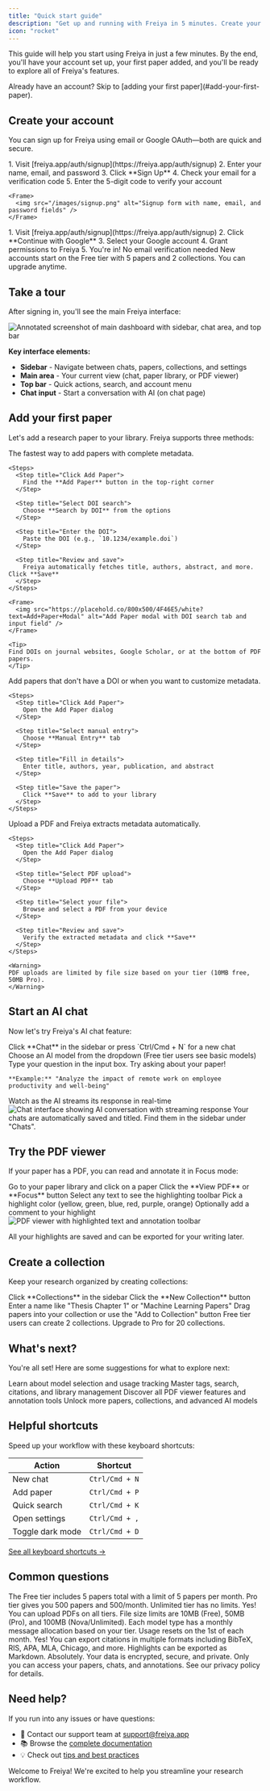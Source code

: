 ```yaml
---
title: "Quick start guide"
description: "Get up and running with Freiya in 5 minutes. Create your account, add your first paper, and start chatting with AI"
icon: "rocket"
---
```


This guide will help you start using Freiya in just a few minutes. By the end, you'll have your account set up, your first paper added, and you'll be ready to explore all of Freiya's features.

<Tip>
Already have an account? Skip to [adding your first paper](#add-your-first-paper).
</Tip>

## Create your account

You can sign up for Freiya using email or Google OAuth—both are quick and secure.

<Tabs>
  <Tab title="Email signup">
    1. Visit [freiya.app/auth/signup](https://freiya.app/auth/signup)
    2. Enter your name, email, and password
    3. Click **Sign Up**
    4. Check your email for a verification code
    5. Enter the 5-digit code to verify your account

    <Frame>
      <img src="/images/signup.png" alt="Signup form with name, email, and password fields" />
    </Frame>
  </Tab>

  <Tab title="Google OAuth">
    1. Visit [freiya.app/auth/signup](https://freiya.app/auth/signup)
    2. Click **Continue with Google**
    3. Select your Google account
    4. Grant permissions to Freiya
    5. You're in! No email verification needed
  </Tab>
</Tabs>

<Info>
New accounts start on the Free tier with 5 papers and 2 collections. You can upgrade anytime.
</Info>

## Take a tour

After signing in, you'll see the main Freiya interface:

<Frame>
  <img src="/images/dashboard-homepage.png" alt="Annotated screenshot of main dashboard with sidebar, chat area, and top bar" />
</Frame>

**Key interface elements:**
- **Sidebar** - Navigate between chats, papers, collections, and settings
- **Main area** - Your current view (chat, paper library, or PDF viewer)
- **Top bar** - Quick actions, search, and account menu
- **Chat input** - Start a conversation with AI (on chat page)

## Add your first paper

Let's add a research paper to your library. Freiya supports three methods:

<Tabs>
  <Tab title="Search by DOI">
    The fastest way to add papers with complete metadata.

    <Steps>
      <Step title="Click Add Paper">
        Find the **Add Paper** button in the top-right corner
      </Step>

      <Step title="Select DOI search">
        Choose **Search by DOI** from the options
      </Step>

      <Step title="Enter the DOI">
        Paste the DOI (e.g., `10.1234/example.doi`)
      </Step>

      <Step title="Review and save">
        Freiya automatically fetches title, authors, abstract, and more. Click **Save**
      </Step>
    </Steps>

    <Frame>
      <img src="https://placehold.co/800x500/4F46E5/white?text=Add+Paper+Modal" alt="Add Paper modal with DOI search tab and input field" />
    </Frame>

    <Tip>
    Find DOIs on journal websites, Google Scholar, or at the bottom of PDF papers.
    </Tip>
  </Tab>

  <Tab title="Manual entry">
    Add papers that don't have a DOI or when you want to customize metadata.

    <Steps>
      <Step title="Click Add Paper">
        Open the Add Paper dialog
      </Step>

      <Step title="Select manual entry">
        Choose **Manual Entry** tab
      </Step>

      <Step title="Fill in details">
        Enter title, authors, year, publication, and abstract
      </Step>

      <Step title="Save the paper">
        Click **Save** to add to your library
      </Step>
    </Steps>
  </Tab>

  <Tab title="Upload PDF">
    Upload a PDF and Freiya extracts metadata automatically.

    <Steps>
      <Step title="Click Add Paper">
        Open the Add Paper dialog
      </Step>

      <Step title="Select PDF upload">
        Choose **Upload PDF** tab
      </Step>

      <Step title="Select your file">
        Browse and select a PDF from your device
      </Step>

      <Step title="Review and save">
        Verify the extracted metadata and click **Save**
      </Step>
    </Steps>

    <Warning>
    PDF uploads are limited by file size based on your tier (10MB free, 50MB Pro).
    </Warning>
  </Tab>
</Tabs>

## Start an AI chat

Now let's try Freiya's AI chat feature:

<Steps>
  <Step title="Navigate to chat">
    Click **Chat** in the sidebar or press `Ctrl/Cmd + N` for a new chat
  </Step>

  <Step title="Select a model">
    Choose an AI model from the dropdown (Free tier users see basic models)
  </Step>

  <Step title="Ask a question">
    Type your question in the input box. Try asking about your paper!

    **Example:** "Analyze the impact of remote work on employee productivity and well-being"
  </Step>

  <Step title="Get AI response">
    Watch as the AI streams its response in real-time
  </Step>
</Steps>

<Frame>
  <img src="/images/chat-interface.png" alt="Chat interface showing AI conversation with streaming response" />
</Frame>

<Tip>
Your chats are automatically saved and titled. Find them in the sidebar under "Chats".
</Tip>

## Try the PDF viewer

If your paper has a PDF, you can read and annotate it in Focus mode:

<Steps>
  <Step title="Open a paper">
    Go to your paper library and click on a paper
  </Step>

  <Step title="Click View PDF">
    Click the **View PDF** or **Focus** button
  </Step>

  <Step title="Highlight text">
    Select any text to see the highlighting toolbar
  </Step>

  <Step title="Choose a color">
    Pick a highlight color (yellow, green, blue, red, purple, orange)
  </Step>

  <Step title="Add a comment">
    Optionally add a comment to your highlight
  </Step>
</Steps>

<Frame>
  <img src="/images/focus-highlights.png" alt="PDF viewer with highlighted text and annotation toolbar" />
</Frame>

All your highlights are saved and can be exported for your writing later.

## Create a collection

Keep your research organized by creating collections:

<Steps>
  <Step title="Go to Collections">
    Click **Collections** in the sidebar
  </Step>

  <Step title="Click New Collection">
    Click the **New Collection** button
  </Step>

  <Step title="Name your collection">
    Enter a name like "Thesis Chapter 1" or "Machine Learning Papers"
  </Step>

  <Step title="Add papers">
    Drag papers into your collection or use the "Add to Collection" button
  </Step>
</Steps>

<Note>
Free tier users can create 2 collections. Upgrade to Pro for 20 collections.
</Note>

## What's next?

You're all set! Here are some suggestions for what to explore next:

<CardGroup cols={2}>
  <Card title="Explore AI chat" icon="comments" href="/features/ai-chat">
    Learn about model selection and usage tracking
  </Card>

  <Card title="Organize your library" icon="folder" href="/features/paper-management">
    Master tags, search, citations, and library management
  </Card>

  <Card title="Advanced annotations" icon="highlighter" href="/features/pdf-viewer">
    Discover all PDF viewer features and annotation tools
  </Card>

  <Card title="Upgrade your plan" icon="arrow-up" href="/account/subscription-tiers">
    Unlock more papers, collections, and advanced AI models
  </Card>
</CardGroup>

## Helpful shortcuts

Speed up your workflow with these keyboard shortcuts:

| Action | Shortcut |
|--------|----------|
| New chat | `Ctrl/Cmd + N` |
| Add paper | `Ctrl/Cmd + P` |
| Quick search | `Ctrl/Cmd + K` |
| Open settings | `Ctrl/Cmd + ,` |
| Toggle dark mode | `Ctrl/Cmd + D` |

[See all keyboard shortcuts →](/reference/keyboard-shortcuts)

## Common questions

<AccordionGroup>
  <Accordion title="How many papers can I add on the free tier?">
    The Free tier includes 5 papers total with a limit of 5 papers per month. Pro tier gives you 500 papers and 500/month. Unlimited tier has no limits.
  </Accordion>

  <Accordion title="Can I upload my own PDFs?">
    Yes! You can upload PDFs on all tiers. File size limits are 10MB (Free), 50MB (Pro), and 100MB (Nova/Unlimited).
  </Accordion>

  <Accordion title="How do AI usage limits work?">
    Each model type has a monthly message allocation based on your tier. Usage resets on the 1st of each month.
  </Accordion>

  <Accordion title="Can I export my papers and citations?">
    Yes! You can export citations in multiple formats including BibTeX, RIS, APA, MLA, Chicago, and more. Highlights can be exported as Markdown.
  </Accordion>

  <Accordion title="Is my research data private?">
    Absolutely. Your data is encrypted, secure, and private. Only you can access your papers, chats, and annotations. See our privacy policy for details.
  </Accordion>
</AccordionGroup>

## Need help?

If you run into any issues or have questions:

- 📧 Contact our support team at support@freiya.app
- 📚 Browse the [complete documentation](/)
- 💡 Check out [tips and best practices](/guides/tips-best-practices)

Welcome to Freiya! We're excited to help you streamline your research workflow.

